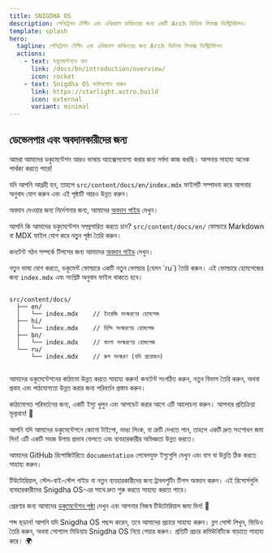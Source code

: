 ```yaml
---
title: SNIGDHA OS
description: পেনিট্রেশন টেস্টিং এবং এথিক্যাল হ্যাকিংয়ের জন্য একটি Arch ভিত্তিক লিনাক্স ডিস্ট্রিবিউশন।
template: splash
hero:
  tagline: পেনিট্রেশন টেস্টিং এবং এথিক্যাল হ্যাকিংয়ের জন্য Arch ভিত্তিক লিনাক্স ডিস্ট্রিবিউশন
  actions:
    - text: ডকুমেন্টেশনে যান
      link: /docs/bn/introduction/overview/
      icon: rocket
    - text: Snigdha OS ডাউনলোড করুন
      link: https://starlight.astro.build
      icon: external
      variant: minimal
---
```


## ডেভেলপার এবং অবদানকারীদের জন্য

<CardGrid stagger>
    <Card title="🌍 আমাদের কনটেন্ট অনুবাদ করতে সাহায্য করুন" icon="language">
      <p>আমরা আমাদের ডকুমেন্টেশন আরও ভাষায় অ্যাক্সেসযোগ্য করার জন্য সর্বদা কাজ করছি। আপনার সাহায্য অনেক পার্থক্য করতে পারে!</p>
      যদি আপনি আগ্রহী হন, তাহলে <code>src/content/docs/en/index.mdx</code> ফাইলটি সম্পাদনা করে আপনার অনুবাদ যোগ করুন এবং এই পৃষ্ঠাটি আরও উন্নত করুন।
      <p>অবদান দেওয়ার জন্য নির্দেশনার জন্য, আমাদের <a href="/bn/contributing/">অবদান গাইড</a> দেখুন।</p>
    </Card>
    <Card title="✍️ নতুন কনটেন্ট যোগ করুন" icon="file-add">
      <p>আপনি কি আমাদের ডকুমেন্টেশন সম্প্রসারিত করতে চান? <code>src/content/docs/en/</code> ফোল্ডারে Markdown বা MDX ফাইল যোগ করে নতুন পৃষ্ঠা তৈরি করুন।</p>
      <p>কনটেন্ট গঠন সম্পর্কে টিপসের জন্য আমাদের <a href="/bn/contributing/">অবদান গাইড</a> দেখুন।</p>
    </Card>
    <Card title="🌐 নতুন ভাষা যোগ করুন" icon="language">
      <p>নতুন ভাষা যোগ করতে, ডকুমেন্ট ফোল্ডারে একটি নতুন ফোল্ডার (যেমন `ru`) তৈরি করুন। এই ফোল্ডারে হোমপেজের জন্য <code>index.mdx</code> এবং সংশ্লিষ্ট অনুবাদ ফাইল থাকতে হবে।</p>
      <pre><code>
src/content/docs/
  ├── en/
  │   └── index.mdx    // ইংরেজি সংস্করণের হোমপেজ
  ├── hi/
  │   └── index.mdx    // হিন্দি সংস্করণের হোমপেজ
  ├── bn/
  │   └── index.mdx    // বাংলা সংস্করণের হোমপেজ
  └── ru/
      └── index.mdx    // রুশ সংস্করণ (যদি প্রয়োজন)
      </code></pre>
    </Card>
    <Card title="📊 ডকুমেন্টেশনের কাঠামো উন্নত করুন" icon="structure">
      <p>আমাদের ডকুমেন্টেশনের কাঠামো উন্নত করতে সাহায্য করুন! কনটেন্ট সংগঠিত করুন, নতুন বিভাগ তৈরি করুন, অথবা প্রবাহ এবং পাঠযোগ্যতা উন্নত করার জন্য পরিবর্তন প্রস্তাব করুন।</p>
      <p>কাঠামোগত পরিবর্তনের জন্য, একটি ইস্যু খুলুন এবং আপডেট করার আগে এটি আলোচনা করুন। আপনার প্রতিক্রিয়া মূল্যবান! 📝</p>
    </Card>
    <Card title="🐞 ডকুমেন্টেশনে বাগ বা ত্রুটি ঠিক করুন" icon="bug">
      <p>আপনি যদি আমাদের ডকুমেন্টেশনে কোনো টাইপো, ভাঙা লিংক, বা ত্রুটি দেখতে পান, তাহলে একটি দ্রুত সংশোধন জমা দিন! এটি একটি সহজ উপায় প্রভাব ফেলতে এবং ব্যবহারকারীর অভিজ্ঞতা উন্নত করতে।</p>
      <p>আমাদের GitHub রিপোজিটরিতে <code>documentation</code> লেবেলযুক্ত ইস্যুগুলি দেখুন এবং বাগ বা উন্নতি ঠিক করতে সাহায্য করুন।</p>
    </Card>
    <Card title="📚 টিউটোরিয়াল এবং গাইডে সহায়তা করুন" icon="book-open">
      <p>টিউটোরিয়াল, স্টেপ-বাই-স্টেপ গাইড বা নতুন ব্যবহারকারীদের জন্য ট্রাবলশুটিং টিপস অবদান করুন। এই রিসোর্সগুলি ব্যবহারকারীদের Snigdha OS-এর সাথে দ্রুত শুরু করতে সাহায্য করতে পারে।</p>
      <p>প্রেরণার জন্য আমাদের <a href="/bn/docs/">ডকুমেন্টেশন পৃষ্ঠা</a> দেখুন এবং আপনার নিজস্ব টিউটোরিয়াল জমা দিন! 📖</p>
    </Card>
    <Card title="📢 Snigdha OS প্রচার করুন" icon="megaphone">
      <p>শব্দ ছড়ান! আপনি যদি Snigdha OS পছন্দ করেন, তবে আমাদের প্রচারে সাহায্য করুন। ব্লগ পোস্ট লিখুন, ভিডিও তৈরি করুন, অথবা সোশ্যাল মিডিয়ায় Snigdha OS নিয়ে শেয়ার করুন। প্রতিটি প্রচার কমিউনিটিকে বাড়াতে সাহায্য করে। 🌍</p>
    </Card>
</CardGrid>
